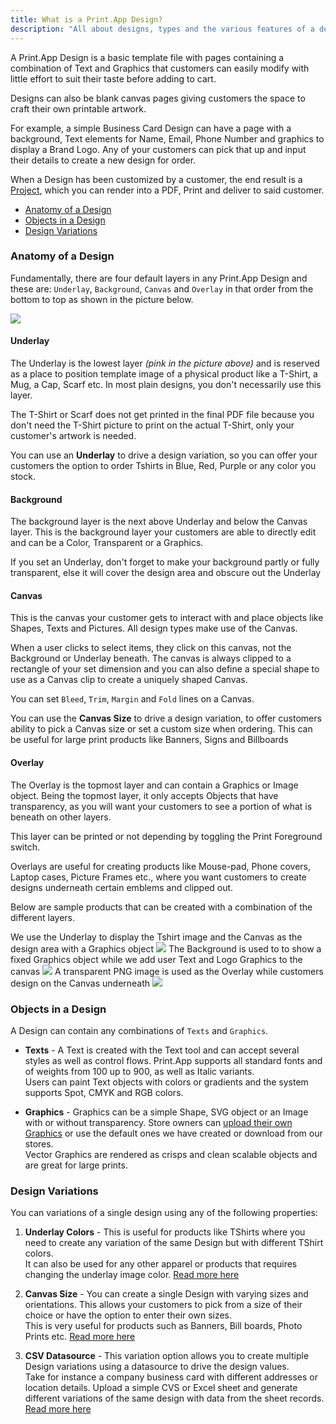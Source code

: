 ```yaml
---
title: What is a Print.App Design?
description: "All about designs, types and the various features of a design"
---
```


A Print.App Design is a basic template file with pages containing a combination of Text and Graphics that customers can easily modify with little effort to suit their taste before adding to cart.

Designs can also be blank canvas pages giving customers the space to craft their own printable artwork.

For example, a simple Business Card Design can have a page with a background, Text elements for Name, Email, Phone Number and graphics to display a Brand Logo. Any of your customers can pick that up and input their details to create a new design for order.

<Tip>When a Design has been customized by a customer, the end result is a [Project](https://admin.print.app/projects), which you can render into a PDF, Print and deliver to said customer.</Tip>

-   [Anatomy of a Design](#anatomy-of-a-design)
-   [Objects in a Design](#objects-in-a-design)
-   [Design Variations](#design-variations)

### Anatomy of a Design

Fundamentally, there are four default layers in any Print.App Design and these are: `Underlay`, `Background`, `Canvas` and `Overlay` in that order from the bottom to top as shown in the picture below.

<Frame caption="Design layers">
    <img src="/images/design-layers.png" />
</Frame>

#### Underlay
The Underlay is the lowest layer _(pink in the picture above)_ and is reserved as a place to position template image of a physical product like a T-Shirt, a Mug, a Cap, Scarf etc. In most plain designs, you don't necessarily use this layer.

The T-Shirt or Scarf does not get printed in the final PDF file because you don't need the T-Shirt picture to print on the actual T-Shirt, only your customer's artwork is needed.

<Tip>You can use an **Underlay** to drive a design variation, so you can offer your customers the option to order Tshirts in Blue, Red, Purple or any color you stock.</Tip>

#### Background
The background layer is the next above Underlay and below the Canvas layer. This is the background layer your customers are able to directly edit and can be a Color, Transparent or a Graphics.

<Note>If you set an Underlay, don't forget to make your background partly or fully transparent, else it will cover the design area and obscure out the Underlay</Note>

#### Canvas
This is the canvas your customer gets to interact with and place objects like Shapes, Texts and Pictures. All design types make use of the Canvas.

When a user clicks to select items, they click on this canvas, not the Background or Underlay beneath.
The canvas is always clipped to a rectangle of your set dimension and you can also define a special shape to use as a Canvas clip to create a uniquely shaped Canvas.

You can set `Bleed`, `Trim`, `Margin` and `Fold` lines on a Canvas.

<Tip>You can use the **Canvas Size** to drive a design variation, to offer customers ability to pick a Canvas size or set a custom size when ordering. This can be useful for large print products like Banners, Signs and Billboards</Tip>

#### Overlay
The Overlay is the topmost layer and can contain a Graphics or Image object. Being the topmost layer, it only accepts Objects that have transparency, as you will want your customers to see a portion of what is beneath on other layers.

This layer can be printed or not depending by toggling the Print Foreground switch.

Overlays are useful for creating products like Mouse-pad, Phone covers, Laptop cases, Picture Frames etc., where you want customers to create designs underneath certain emblems and clipped out.

Below are sample products that can be created  with a combination of the different layers.

<Tabs>
    <Tab title="TShirts">
        We use the Underlay to display the Tshirt image and the Canvas as the design area with a Graphics object
        <Frame>
            <img src="/images/layers-underlay.png" />
        </Frame>
    </Tab>
    <Tab title="Business Card">
        The Background is used to to show a fixed Graphics object while we add user Text and Logo Graphics to the canvas
        <Frame>
            <img src="/images/layers-background.png" />
        </Frame>
    </Tab>
    <Tab title="Mousepad">
        A transparent PNG image is used as the Overlay while customers design on the Canvas underneath
        <Frame>
            <img src="/images/layers-overlay.png" />
        </Frame>
    </Tab>
</Tabs>


### Objects in a Design
A Design can contain any combinations of `Texts` and `Graphics`.

-   **Texts** - A Text is created with the Text tool and can accept several styles as well as control flows.
    Print.App supports all standard fonts and of weights from 100 up to 900, as well as Italic variants.
    <br/>Users can paint Text objects with colors or gradients and the system supports Spot, CMYK and RGB colors.


-   **Graphics** - Graphics can be a simple Shape, SVG object or an Image with or without transparency. Store owners can [upload their own Graphics](https://admin.print.app/graphics) or use the default ones we have created or download from our stores.
    <br/>Vector Graphics are rendered as crisps and clean scalable objects and are great for large prints.


### Design Variations

You can variations of a single design using any of the following properties:
1.  **Underlay Colors** - 
    This is useful for products like TShirts where you need to create any variation of the same Design but with different TShirt colors.
    <br/>It can also be used for any other apparel or products that requires changing the underlay image color.
    [Read more here](/guides/designs/variations/variation-underlay)

2.  **Canvas Size** -
    You can create a single Design with varying sizes and orientations.
    This allows your customers to pick from a size of their choice or have the option to enter their own sizes. <br/>This is very useful for products such as Banners, Bill boards, Photo Prints etc.
    [Read more here](/guides/designs/variations/variation-canvassize)

3.  **CSV Datasource** -
    This variation option allows you to create multiple Design variations using a datasource to drive the design values.
    <br/>Take for instance a company business card with different addresses or location details. Upload a simple CVS or Excel sheet and generate different variations of the same design with data from the sheet records.
    [Read more here](/guides/designs/variations/variation-datasource)
